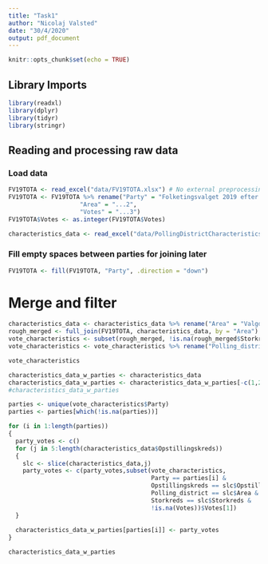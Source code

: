 ```yaml
---
title: "Task1"
author: "Nicolaj Valsted"
date: "30/4/2020"
output: pdf_document
---
```


```r
knitr::opts_chunk$set(echo = TRUE)
```

## Library Imports

```r
library(readxl)
library(dplyr)
library(tidyr)
library(stringr)
```

## Reading and processing raw data

### Load data

```r
FV19TOTA <- read_excel("data/FV19TOTA.xlsx") # No external preprocessing has been done to the imported data
FV19TOTA <- FV19TOTA %>% rename("Party" = "Folketingsvalget 2019 efter valgresultat, område og tid",
                    "Area" = "...2",
                    "Votes" = "...3")
FV19TOTA$Votes <- as.integer(FV19TOTA$Votes)

characteristics_data <- read_excel("data/PollingDistrictCharacteristics.xlsx",skip=4)
```

### Fill empty spaces between parties for joining later

```r
FV19TOTA <- fill(FV19TOTA, "Party", .direction = "down")
```

# Merge and filter

```r
characteristics_data <- characteristics_data %>% rename("Area" = "Valgdistrikt - navn")
rough_merged <- full_join(FV19TOTA, characteristics_data, by = "Area")
vote_characteristics <- subset(rough_merged, !is.na(rough_merged$Storkreds))
vote_characteristics <- vote_characteristics %>% rename("Polling_district" = "Area")
```

```r
vote_characteristics
```

```r
characteristics_data_w_parties <- characteristics_data
characteristics_data_w_parties <- characteristics_data_w_parties[-c(1,2,3,4),]
#characteristics_data_w_parties

parties <- unique(vote_characteristics$Party)
parties <- parties[which(!is.na(parties))]

for (i in 1:length(parties))
{
  party_votes <- c()
  for (j in 5:length(characteristics_data$Opstillingskreds))
  {
    slc <- slice(characteristics_data,j)
    party_votes <- c(party_votes,subset(vote_characteristics,
                                        Party == parties[i] &
                                        Opstillingskreds == slc$Opstillingskreds &
                                        Polling_district == slc$Area &
                                        Storkreds == slc$Storkreds &
                                        !is.na(Votes))$Votes[1])
  }
  
  characteristics_data_w_parties[parties[i]] <- party_votes
}

characteristics_data_w_parties
```

